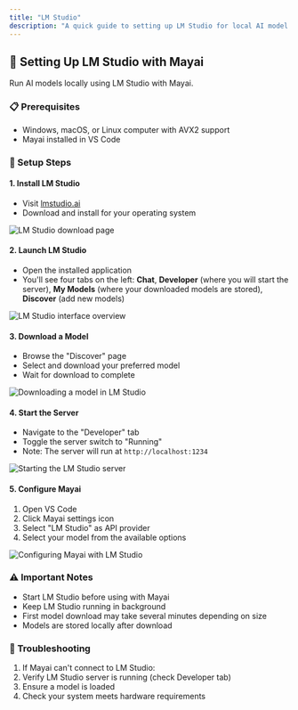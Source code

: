 ```yaml
---
title: "LM Studio"
description: "A quick guide to setting up LM Studio for local AI model execution with Mayai."
---
```


## 🤖 Setting Up LM Studio with Mayai

Run AI models locally using LM Studio with Mayai.

### 📋 Prerequisites

- Windows, macOS, or Linux computer with AVX2 support
- Mayai installed in VS Code

### 🚀 Setup Steps

#### 1. Install LM Studio

- Visit [lmstudio.ai](https://lmstudio.ai)
- Download and install for your operating system

<Frame>
	<img src="https://storage.googleapis.com/mayai_public_images/docs/assets/image%20(7).png" alt="LM Studio download page" />
</Frame>

#### 2. Launch LM Studio

- Open the installed application
- You'll see four tabs on the left: **Chat**, **Developer** (where you will start the server), **My Models** (where your downloaded models are stored), **Discover** (add new models)

<Frame>
	<img
		src="https://storage.googleapis.com/mayai_public_images/docs/assets/image%20(10).png"
		alt="LM Studio interface overview"
	/>
</Frame>

#### 3. Download a Model

- Browse the "Discover" page
- Select and download your preferred model
- Wait for download to complete

<Frame>
	<img
		src="https://storage.googleapis.com/mayai_public_images/docs/assets/lm-studio-download-model.gif"
		alt="Downloading a model in LM Studio"
	/>
</Frame>

#### 4. Start the Server

- Navigate to the "Developer" tab
- Toggle the server switch to "Running"
- Note: The server will run at `http://localhost:1234`

<Frame>
	<img
		src="https://storage.googleapis.com/mayai_public_images/docs/assets/lm-studio-starting-server.gif"
		alt="Starting the LM Studio server"
	/>
</Frame>

#### 5. Configure Mayai

1. Open VS Code
2. Click Mayai settings icon
3. Select "LM Studio" as API provider
4. Select your model from the available options

<Frame>
	<img
		src="https://storage.googleapis.com/mayai_public_images/docs/assets/lm-studio-select-model-mayai.gif"
		alt="Configuring Mayai with LM Studio"
	/>
</Frame>

### ⚠️ Important Notes

- Start LM Studio before using with Mayai
- Keep LM Studio running in background
- First model download may take several minutes depending on size
- Models are stored locally after download

### 🔧 Troubleshooting

1. If Mayai can't connect to LM Studio:
2. Verify LM Studio server is running (check Developer tab)
3. Ensure a model is loaded
4. Check your system meets hardware requirements
